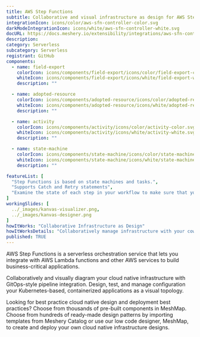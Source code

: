 ---
title: AWS Step Functions
subtitle: Collaborative and visual infrastructure as design for AWS Step Functions
integrationIcon: icons/color/aws-sfn-controller-color.svg
darkModeIntegrationIcon: icons/white/aws-sfn-controller-white.svg
docURL: https://docs.meshery.io/extensibility/integrations/aws-sfn-controller
description: 
category: Serverless
subcategory: Serverless
registrant: GitHub
components:
  - name: field-export
    colorIcon: icons/components/field-export/icons/color/field-export-color.svg
    whiteIcon: icons/components/field-export/icons/white/field-export-white.svg
    description: ""

  - name: adopted-resource
    colorIcon: icons/components/adopted-resource/icons/color/adopted-resource-color.svg
    whiteIcon: icons/components/adopted-resource/icons/white/adopted-resource-white.svg
    description: ""

  - name: activity
    colorIcon: icons/components/activity/icons/color/activity-color.svg
    whiteIcon: icons/components/activity/icons/white/activity-white.svg
    description: ""

  - name: state-machine
    colorIcon: icons/components/state-machine/icons/color/state-machine-color.svg
    whiteIcon: icons/components/state-machine/icons/white/state-machine-white.svg
    description: ""

featureList: [
  "Step Functions is based on state machines and tasks.",
  "Supports Catch and Retry statements",
  "Examine the state of each step in your workflow to make sure that your application runs in order and as expected"
]
workingSlides: [
  ../_images/kanvas-visualizer.png,
  ../_images/kanvas-designer.png
]
howItWorks: "Collaborative Infrastructure as Design"
howItWorksDetails: "Collaboratively manage infrastructure with your coworkers synchronously sharing the same designs."
published: TRUE
---
<p>
AWS Step Functions is a serverless orchestration service that lets you integrate with AWS Lambda functions and other AWS services to build business-critical applications. 
</p>
<p>
    Collaboratively and visually diagram your cloud native infrastructure with GitOps-style pipeline integration. Design, test, and manage configuration your Kubernetes-based, containerized applications as a visual topology.
</p>
<p>
    Looking for best practice cloud native design and deployment best practices? Choose from thousands of pre-built components in MeshMap. Choose from hundreds of ready-made design patterns by importing templates from Meshery Catalog or use our low code designer, MeshMap, to create and deploy your own cloud native infrastructure designs.
</p>
